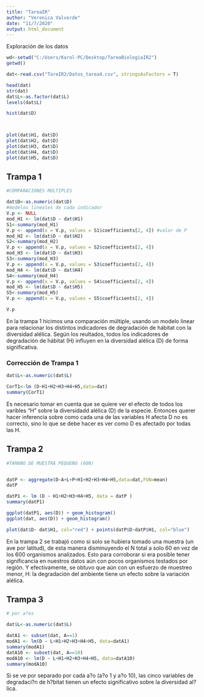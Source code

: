 ```yaml
---
title: "TareaIR"
author: "Veronica Valverde"
date: "11/7/2020"
output: html_document
---
```


Exploración de los datos

```r
wd<-setwd("C:/Users/Karol-PC/Desktop/TareaBiologiaIR2")
getwd()

dat<-read.csv("TareIR2/Datos_tarea4.csv", stringsAsFactors = T)

head(dat)
str(dat)
dat$L<-as.factor(dat$L)
levels(dat$L)

hist(dat$D)



plot(dat$H1, dat$D)
plot(dat$H2, dat$D)
plot(dat$H3, dat$D)
plot(dat$H4, dat$D)
plot(dat$H5, dat$D)

```

## Trampa 1

```r

#COMPARACIONES MÚLTIPLES

dat$D<-as.numeric(dat$D)
#modelos lineales de cada indicador
V.p <- NULL
mod_H1 <- lm(dat$D ~ dat$H1)
S1<-summary(mod_H1)
V.p <- append(x = V.p, values = S1$coefficients[2, 4]) #valor de P
mod_H2 <- lm(dat$D ~ dat$H2)
S2<-summary(mod_H2)
V.p <- append(x = V.p, values = S2$coefficients[2, 4])
mod_H3 <- lm(dat$D ~ dat$H3)
S3<-summary(mod_H3)
V.p <- append(x = V.p, values = S3$coefficients[2, 4])
mod_H4 <- lm(dat$D ~ dat$H4)
S4<-summary(mod_H4)
V.p <- append(x = V.p, values = S4$coefficients[2, 4])
mod_H5 <- lm(dat$D ~ dat$H5)
S5<-summary(mod_H5)
V.p <- append(x = V.p, values = S5$coefficients[2, 4])

V.p

```
En la trampa 1 hicimos una comparación múltiple, usando un modelo linear para relacionar los distintos indicadores de degradación de hábitat con la diversidad alélica. Según los reultados, todos los indicadores de degradación de hábitat (H) influyen en la diversidad alélica (D) de forma significativa.

### Corrección de Trampa 1

```r

dat$L<-as.numeric(dat$L)

CorT1<-lm (D~H1+H2+H3+H4+H5,data=dat)
summary(CorT1)
```

Es necesario tomar en cuenta que se quiere ver el efecto de todos los varibles "H" sobre la diversidadd alélica (D) de la especie. Entonces querer hacer inferencia sobre como cada una de las variables H afecta D no es correcto, sino lo que se debe hacer es ver como D es afectado por todas las H. 

## Trampa 2

```r

#TAMAÑO DE MUESTRA PEQUEÑO (60N)


datP <- aggregate(D~A+L+P+H1+H2+H3+H4+H5,data=dat,FUN=mean)
datP

datP1 <- lm (D ~ H1+H2+H3+H4+H5, data = datP )
summary(datP1)

ggplot(datP1, aes(D)) + geom_histogram()
ggplot(dat, aes(D)) + geom_histogram()

plot(dat$D~ dat$H1, col="red") + points(datP$D~datP$H1, col="blue")


```

En la trampa 2 se trabajó como si solo se hubiera tomado una muestra (un ave por latitud), de esta manera disminuyendo el N total a solo 60 en vez de los 600 organismos analizados. Esto para corroborar si era posible tener significancia en nuestros datos aún con pocos organismos testados por región. Y efectivamente, se obtuvo que aún con un esfuerzo de muestreo menor, H: la degradación del ambiente tiene un efecto sobre la variación alélica. 


## Trampa 3

```r

# por a?os

dat$L<-as.numeric(dat$L)

datA1 <- subset(dat, A==1)
modA1 <- lm(D ~ L+H1+H2+H3+H4+H5, data=datA1)
summary(modA1)
datA10 <- subset(dat, A==10)
modA10 <- lm(D ~ L+H1+H2+H3+H4+H5, data=datA10)
summary(modA10)

```

Si se ve por separado por cada a?o (a?o 1 y a?o 10), las cinco variables de degradaci?n de h?bitat tienen un efecto significativo sobre la diversidad al?lica.

